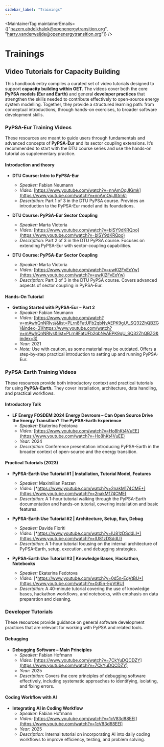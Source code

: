 ```yaml
---
sidebar_label: "Trainings"
---
```



<MaintainerTag maintainerEmails={["hazem.abdelkhalek@openenergytransition.org", "harry.vanderweijde@openenergytransition.org"]} />

# Trainings

## Video Tutorials for Capacity Building

This handbook entry compiles a curated set of video tutorials designed to support **capacity building within OET**. The videos cover both the core **PyPSA models (Eur and Earth)** and general **developer practices** that strengthen the skills needed to contribute effectively to open-source energy system modelling. Together, they provide a structured learning path: from conceptual introductions, through hands-on exercises, to broader software development skills.

### PyPSA-Eur Training Videos

These resources are meant to guide users through fundamentals and advanced concepts of **PyPSA-Eur** and its sector coupling extensions. It’s recommended to start with the DTU course series and use the hands-on tutorial as supplementary practice.

#### **Introduction and theory**

- **DTU Course: Intro to PyPSA-Eur**
    - *Speaker:* Fabian Neumann
    - *Video:* [https://www.youtube.com/watch?v=nnAmOqJlGmk](https://www.youtube.com/watch?v=nnAmOqJlGmk)
    - *Description:* Part 1 of 3 in the DTU PyPSA course. Provides an introduction to the PyPSA-Eur model and its foundations.

- **DTU Course: PyPSA-Eur Sector Coupling**
    - *Speaker:* Marta Victoria
    - *Video:* [https://www.youtube.com/watch?v=blSY9dKRQpo](https://www.youtube.com/watch?v=blSY9dKRQpo)
    - *Description:* Part 2 of 3 in the DTU PyPSA course. Focuses on extending PyPSA-Eur with sector-coupling capabilities.

- **DTU Course: PyPSA-Eur Sector Coupling**
    - *Speaker:* Marta Victoria
    - *Video:* [https://www.youtube.com/watch?v=uwKl2FvEoYw](https://www.youtube.com/watch?v=uwKl2FvEoYw)
    - *Description:* Part 3 of 3 in the DTU PyPSA course. Covers advanced aspects of sector coupling in PyPSA-Eur.

#### **Hands-On Tutorial**

- **Getting Started with PyPSA-Eur – Part 2**
   - *Speaker:* Fabian Neumann
   - *Video:* [https://www.youtube.com/watch?v=mAwhQnNRIvs\&list=PLrn8FatUFb2qbNvAEPK9gU\_SQ32ZhQBZG\&index=3](https://www.youtube.com/watch?v=mAwhQnNRIvs&list=PLrn8FatUFb2qbNvAEPK9gU_SQ32ZhQBZG&index=3)
   - *Year:* 2021
   - *Note:* Use with caution, as some material may be outdated. Offers a step-by-step practical introduction to setting up and running PyPSA-Eur.

### PyPSA-Earth Training Videos

These resources provide both introductory context and practical tutorials for using **PyPSA-Earth**. They cover installation, architecture, data handling, and practical workflows.

#### **Introductory Talk**

- **LF Energy FOSDEM 2024 Energy Devroom – Can Open Source Drive the Energy Transition? The PyPSA-Earth Experience**
   - *Speaker:* Ekaterina Fedotova
   - *Video:* [https://www.youtube.com/watch?v=Ho8hKt4VuEE](https://www.youtube.com/watch?v=Ho8hKt4VuEE)
   - *Year:* 2024
   - *Description:* Conference presentation introducing PyPSA-Earth in the broader context of open-source and the energy transition.

#### **Practical Tutorials (2023)**

- **PyPSA-Earth Use Tutorial \#1 | Installation, Tutorial Model, Features**
    - *Speaker:* Maximilian Parzen
    - *Video:* [*https://www.youtube.com/watch?v=2nakM174CME*](https://www.youtube.com/watch?v=2nakM174CME)
    - *Description:* A 1-hour tutorial walking through the PyPSA-Earth documentation and hands-on tutorial, covering installation and basic features.

- **PyPSA-Earth Use Tutorial \#2 | Architecture, Setup, Run, Debug**
    - *Speaker:* Davide Fioriti
    - *Video:* [*https://www.youtube.com/watch?v=IU81zDSddLI*](https://www.youtube.com/watch?v=IU81zDSddLI)
    - *Description:* A 1-hour tutorial focusing on the internal architecture of PyPSA-Earth, setup, execution, and debugging strategies.

- **PyPSA-Earth Use Tutorial \#3 | Knowledge Bases, Hackathon, Notebooks**
    - *Speaker:* Ekaterina Fedotova
    - *Video:* [*https://www.youtube.com/watch?v=0d5n-EgVtBU*](https://www.youtube.com/watch?v=0d5n-EgVtBU)
    - *Description:* A 40-minute tutorial covering the use of knowledge bases, hackathon workflows, and notebooks, with emphasis on data preparation and cleaning.

### Developer Tutorials

These resources provide guidance on general software development practices that are relevant for working with PyPSA and related tools.

#### **Debugging**

- **Debugging Software – Main Principles**
   - *Speaker:* Fabian Hofmann
   - *Video:* [https://www.youtube.com/watch?v=7CkYuDQCDZY](https://www.youtube.com/watch?v=7CkYuDQCDZY)
   - *Year:* 2025
   - *Description:* Covers the core principles of debugging software effectively, including systematic approaches to identifying, isolating, and fixing errors.

#### **Coding Workflow with AI**

- **Integrating AI in Coding Workflow**
   - *Speaker:* Fabian Hofmann
   - *Video:* [https://www.youtube.com/watch?v=1cV83d88EEI](https://www.youtube.com/watch?v=1cV83d88EEI)
   - *Year:* 2025
   - *Description:* Internal tutorial on incorporating AI into daily coding workflows to improve efficiency, testing, and problem solving.

